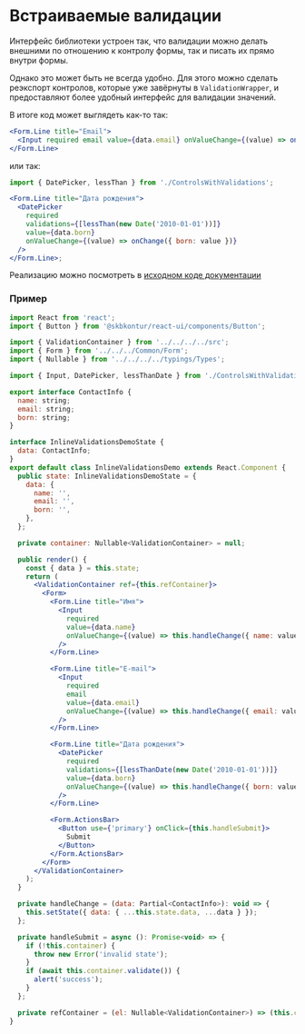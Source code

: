 
<Meta title="Концепции/Встраиваемые валидации" />

# Встраиваемые валидации

Интерфейс библиотеки устроен так, что валидации можно делать внешними по отношению к контролу формы, так и писать их прямо внутри формы.

Однако это может быть не всегда удобно.
Для этого можно сделать реэкспорт контролов, которые уже завёрнуты в `ValidationWrapper`, и предоставляют более удобный интерфейс для валидации значений.

В итоге код может выглядеть как-то так:

```jsx static
<Form.Line title="Email">
  <Input required email value={data.email} onValueChange={(value) => onChange({ email: value })} />
</Form.Line>
```

или так:

```jsx static
import { DatePicker, lessThan } from './ControlsWithValidations';

<Form.Line title="Дата рождения">
  <DatePicker
    required
    validations={[lessThan(new Date('2010-01-01'))]}
    value={data.born}
    onValueChange={(value) => onChange({ born: value })}
  />
</Form.Line>;
```

Реализацию можно посмотреть в [исходном коде документации](https://github.com/skbkontur/retail-ui/tree/master/packages/react-ui-validations/docs/Pages/Concepts/InlineValidations)

### Пример

```jsx static
import React from 'react';
import { Button } from '@skbkontur/react-ui/components/Button';

import { ValidationContainer } from '../../../../src';
import { Form } from '../../../Common/Form';
import { Nullable } from '../../../../typings/Types';

import { Input, DatePicker, lessThanDate } from './ControlsWithValidations';

export interface ContactInfo {
  name: string;
  email: string;
  born: string;
}

interface InlineValidationsDemoState {
  data: ContactInfo;
}
export default class InlineValidationsDemo extends React.Component {
  public state: InlineValidationsDemoState = {
    data: {
      name: '',
      email: '',
      born: '',
    },
  };

  private container: Nullable<ValidationContainer> = null;

  public render() {
    const { data } = this.state;
    return (
      <ValidationContainer ref={this.refContainer}>
        <Form>
          <Form.Line title="Имя">
            <Input
              required
              value={data.name}
              onValueChange={(value) => this.handleChange({ name: value })}
            />
          </Form.Line>

          <Form.Line title="E-mail">
            <Input
              required
              email
              value={data.email}
              onValueChange={(value) => this.handleChange({ email: value })}
            />
          </Form.Line>

          <Form.Line title="Дата рождения">
            <DatePicker
              required
              validations={[lessThanDate(new Date('2010-01-01'))]}
              value={data.born}
              onValueChange={(value) => this.handleChange({ born: value })}
            />
          </Form.Line>

          <Form.ActionsBar>
            <Button use={'primary'} onClick={this.handleSubmit}>
              Submit
            </Button>
          </Form.ActionsBar>
        </Form>
      </ValidationContainer>
    );
  }

  private handleChange = (data: Partial<ContactInfo>): void => {
    this.setState({ data: { ...this.state.data, ...data } });
  };

  private handleSubmit = async (): Promise<void> => {
    if (!this.container) {
      throw new Error('invalid state');
    }
    if (await this.container.validate()) {
      alert('success');
    }
  };

  private refContainer = (el: Nullable<ValidationContainer>) => (this.container = el);
}
```
